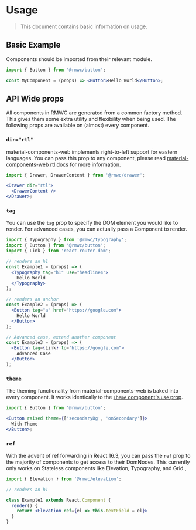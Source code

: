 # Usage

> This document contains basic information on usage.

## Basic Example

Components should be imported from their relevant module.

```jsx
import { Button } from '@rmwc/button';

const MyComponent = (props) => <Button>Hello World</Button>;
```

## API Wide props

All components in RMWC are generated from a common factory method. This gives them some extra utility and flexibility when being used. The following props are available on (almost) every component.

### `dir="rtl"`

material-components-web implements right-to-left support for eastern languages. You can pass this prop to any component, please read [material-components-web rtl docs](https://material.io/components/web/catalog/rtl/) for more information.

```jsx
import { Drawer, DrawerContent } from '@rmwc/drawer';

<Drawer dir="rtl">
  <DrawerContent />
</Drawer>;
```

### `tag`

You can use the `tag` prop to specify the DOM element you would like to render. For advanced cases, you can actually pass a Component to render.

```jsx
import { Typography } from '@rmwc/typography';
import { Button } from '@rmwc/button';
import { Link } from 'react-router-dom';

// renders an h1
const Example1 = (props) => (
  <Typography tag="h1" use="headline4">
    Hello World
  </Typography>
);

// renders an anchor
const Example2 = (props) => (
  <Button tag="a" href="https://google.com">
    Hello World
  </Button>
);

// Advanced case, extend another component
const Example3 = (props) => (
  <Button tag={Link} to="https://google.com">
    Advanced Case
  </Button>
);
```

### `theme`

The theming functionality from material-components-web is baked into every component. It works identically to the [`Theme` component's `use` prop](theme).

```jsx
import { Button } from '@rmwc/button';

<Button raised theme={['secondaryBg', 'onSecondary']}>
  With Theme
</Button>;
```

### `ref`

With the advent of ref forwarding in React 16.3, you can pass the `ref` prop to the majority of components to get access to their DomNodes. This currently only works on Stateless components like Elevation, Typography, and Grid.,

```jsx
import { Elevation } from '@rmwc/elevation';

// renders an h1

class Example1 extends React.Component {
  render() {
    return <Elevation ref={el => this.textField = el}>
  }
}
```
